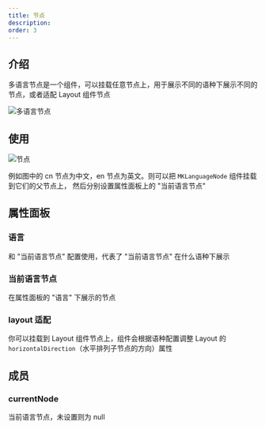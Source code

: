```yaml
---
title: 节点
description:
order: 3
---
```


## 介绍

多语言节点是一个组件，可以挂载任意节点上，用于展示不同的语种下展示不同的节点，或者适配 Layout 组件节点

![多语言节点](/docs/a30487e3-354b-48a7-abff-3f8b337eed7c.png)

## 使用

![节点](/docs/20465693-b799-4c6f-9369-50a11a5d02ee.png)

例如图中的 cn 节点为中文，en 节点为英文。则可以把 `MKLanguageNode` 组件挂载到它们的父节点上，
然后分别设置属性面板上的 "当前语言节点"

## 属性面板

### 语言

和 "当前语言节点" 配置使用，代表了 "当前语言节点" 在什么语种下展示

### 当前语言节点

在属性面板的 "语言" 下展示的节点

### layout 适配

你可以挂载到 Layout 组件节点上，组件会根据语种配置调整 Layout 的 `horizontalDirection`（水平排列子节点的方向）属性

## 成员

### currentNode

当前语言节点，未设置则为 null
